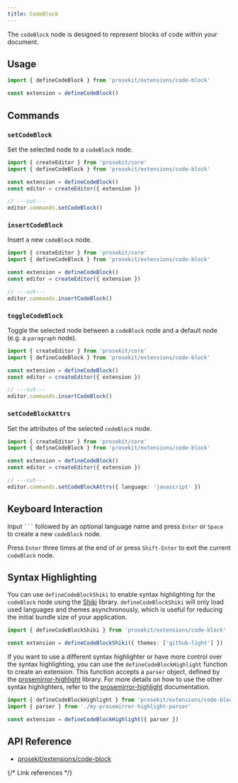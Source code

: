 ```yaml
---
title: CodeBlock
---
```



The `codeBlock` node is designed to represent blocks of code within your document.

<Demo story="code-block" />

## Usage

```ts twoslash
import { defineCodeBlock } from 'prosekit/extensions/code-block'

const extension = defineCodeBlock()
```

## Commands

### `setCodeBlock`

Set the selected node to a `codeBlock` node.

```ts twoslash
import { createEditor } from 'prosekit/core'
import { defineCodeBlock } from 'prosekit/extensions/code-block'

const extension = defineCodeBlock()
const editor = createEditor({ extension })

// ---cut---
editor.commands.setCodeBlock()
```

### `insertCodeBlock`

Insert a new `codeBlock` node.

```ts twoslash
import { createEditor } from 'prosekit/core'
import { defineCodeBlock } from 'prosekit/extensions/code-block'

const extension = defineCodeBlock()
const editor = createEditor({ extension })

// ---cut---
editor.commands.insertCodeBlock()
```

### `toggleCodeBlock`

Toggle the selected node between a `codeBlock` node and a default node (e.g. a `paragraph` node).

```ts twoslash
import { createEditor } from 'prosekit/core'
import { defineCodeBlock } from 'prosekit/extensions/code-block'

const extension = defineCodeBlock()
const editor = createEditor({ extension })

// ---cut---
editor.commands.insertCodeBlock()
```

### `setCodeBlockAttrs`

Set the attributes of the selected `codeBlock` node.

```ts twoslash
import { createEditor } from 'prosekit/core'
import { defineCodeBlock } from 'prosekit/extensions/code-block'

const extension = defineCodeBlock()
const editor = createEditor({ extension })

// ---cut---
editor.commands.setCodeBlockAttrs({ language: 'javascript' })
```

## Keyboard Interaction

Input `` ``` `` followed by an optional language name and press `Enter` or `Space` to create a new `codeBlock` node.

Press `Enter` three times at the end of or press `Shift-Enter` to exit the current `codeBlock` node.

## Syntax Highlighting

You can use `defineCodeBlockShiki` to enable syntax highlighting for the `codeBlock` node using the [Shiki] library. `defineCodeBlockShiki` will only load used languages and themes asynchronously, which is useful for reducing the initial bundle size of your application.

```ts twoslash
import { defineCodeBlockShiki } from 'prosekit/extensions/code-block'

const extension = defineCodeBlockShiki({ themes: ['github-light'] })
```

If you want to use a different syntax highlighter or have more control over the syntax highlighting, you can use the `defineCodeBlockHighlight` function to create an extension. This function accepts a `parser` object, defined by the [prosemirror-highlight] library. For more details on how to use the other syntax highlighters, refer to the [prosemirror-highlight] documentation.

```ts twoslash
import { defineCodeBlockHighlight } from 'prosekit/extensions/code-block'
import { parser } from './my-prosemirror-highlight-parser'

const extension = defineCodeBlockHighlight({ parser })
```

## API Reference

- [prosekit/extensions/code-block](/references/extensions/code-block)

{/* Link references */}

[prosemirror-highlight]: https://github.com/ocavue/prosemirror-highlight
[Shiki]: https://github.com/shikijs/shiki
